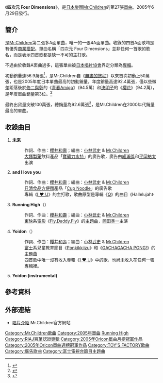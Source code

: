 {{Infobox Single 
| Name           = 四次元 Four Dimensions
| Cover=四次元 Four Dimensions.jpg
| Artist         = [[Mr.Children|Mr.Children]]
| Album          = [[I_♥_U|I ♥ U]]
| Released       = 2005年6月29日
| Format         = [[單曲|單曲CD]]
| Recorded       = 
| Genre          = [[J-POP|J-POP]]
| Length         = 24分27秒
| Label          = [[TOY'S_FACTORY|TOY'S FACTORY]]
| Writer         = [[櫻井和壽|櫻井和壽]]
| Producer       = [[小林武史|小林武史]]
| Certification  = 百萬（唱片，[[日本唱片協會|日本唱片協會]]）
| Chart position = * 週榜第1位（[[Oricon|Oricon]]）
* 2005年7月度月榜第1位（[[Oricon|Oricon]]）
* 2005年度年榜第3位（[[Oricon|Oricon]]）
| Last single    = [[Sign_(Mr.Children單曲)|Sign]]<br />（2004年）
| This single    = '''四次元 Four Dimensions'''<br />（2005年）
| Next single    = [[箒星|箒星]]<br />（2006年）
}}

《'''四次元 Four Dimensions'''》，是[[日本|日本]][[樂團|樂團]][[Mr.Children|Mr.Children]]的第27張[[單曲|單曲]]。2005年6月29日發行。

==簡介==
是[[Mr.Children|Mr.Children]]第二張多A面單曲，唯一的一張4A面單曲。收錄的四首A面歌均是有優秀[[商業搭配|商業搭配]]。單曲名稱「四次元 Four Dimensions」並非任何一首歌的歌名，而是表示四首歌都是缺一不可的主打歌。

不過由於收錄A面曲過多，這張單曲被[[日本唱片協會|日本唱片協會]]界定分類為[[專輯|專輯]]。

初動銷量達56.9萬張<ref>{{Cite web |url=http://www.musictvprogram.com/corner-ranking-2005-7-11.html |script-title=ja:2005年7月11日付 シングルチャート TOP10 |accessdate=2010-08-08 |archive-date=2010-11-29 |archive-url=https://web.archive.org/web/20101129025945/http://musictvprogram.com/corner-ranking-2005-7-11.html |dead-url=no }}</ref>，是Mr.Children自《[[無盡的旅程|無盡的旅程]]》以來首次初動上50萬張，也是2005年度日本單曲最高的初動銷量。年度銷量高達92.4萬張，僅以些微差距落後於[[修二與彰|修二與彰]]的《[[青春Amigo|青春Amigo]]》（94.5萬）和[[決明子_(團體)|決明子]]的《[[櫻花_(決明子單曲)|櫻花]]》（94.2萬），是年度單曲銷量第3位。<ref>{{Cite web |url=http://www.musictvprogram.com/corner-ranking-2005.html |script-title=ja:2005年間シングルランキング TOP100 |access-date=2010-08-08 |archive-url=https://web.archive.org/web/20101005060538/http://www.musictvprogram.com/corner-ranking-2005.html |archive-date=2010-10-05 |dead-url=yes }}</ref>

最終出貨量突破100萬張，總銷量為92.6萬張<ref>{{Cite web |url=http://www.oricon.co.jp/news/music/21151/ |script-title=ja:Mr.Children、待望のニューシングル「箒星」リリース決定！ |accessdate=2010-08-08 |archive-date=2009-10-11 |archive-url=https://web.archive.org/web/20091011064955/http://www.oricon.co.jp/news/music/21151/ |dead-url=no }}</ref>，是Mr.Children在2000年代銷量最高的單曲。

==收錄曲目==
# '''未来'''
#:作詞、作曲：[[櫻井和壽|櫻井和壽]]；編曲：[[小林武史|小林武史]] & [[Mr.Children|Mr.Children]]
#:[[大塚製藥|大塚製藥]]飲料產品「[[寶礦力水特|寶礦力水特]]」的廣告歌，廣告由[[綾瀨遙|綾瀨遙]]和[[平岡祐太|平岡祐太]]出演
# '''and I love you'''
#:作詞、作曲：[[櫻井和壽|櫻井和壽]]；編曲：[[小林武史|小林武史]] & [[Mr.Children|Mr.Children]]
#:[[日清食品|日清食品]][[方便麵|方便麵]]產品「[[Cup_Noodle|Cup Noodle]]」的廣告歌
#:專輯《[[I_♥_U|I ♥ U]]》的主打歌，歌曲原型是專輯《[[Q_(專輯)|Q]]》的曲目《Hallelujah》
# '''Running High'''（{{lang|ja|ランニングハイ}}）
#:作詞、作曲：[[櫻井和壽|櫻井和壽]]；編曲：[[小林武史|小林武史]] & [[Mr.Children|Mr.Children]]
#:[[東映|東映]]系[[電影|電影]]《[[Fly,Daddy,Fly|Fly,Daddy,Fly]]》的[[主題曲|主題曲]]，[[岡田準一|岡田準一]]主演
# '''Yoidon'''（{{lang|ja|ヨーイドン}}）
#:作詞、作曲：[[櫻井和壽|櫻井和壽]]；編曲：[[小林武史|小林武史]] & [[Mr.Children|Mr.Children]]
#:[[富士電視台|富士]]系兒童教育節目《[[Ponkikkiizu|Ponkikkiizu]]》和《[[GACHAGACHA_PONG!|GACHAGACHA PONG!]]》的主題曲
#:四首歌中唯一沒有收入專輯《[[I_♥_U|I ♥ U]]》中的歌，也尚未收入在任何一張專輯裡。
# '''Yoidon (instrumental)'''

==參考資料==
{{reflist}}

==外部連結==
*[http://www.mrchildren.jp/disco/single/single27.html 唱片介紹]{{Wayback|url=http://www.mrchildren.jp/disco/single/single27.html |date=20101203062515 }} Mr.Children官方網站

{{Mr.Children}}
{{Oricon單曲月榜冠軍 (2000年代後期)|2005年7月}}
{{Oricon單曲週榜冠軍 (2005年)|2005年7月11日—7月18日，共2週}}

{{DEFAULTSORT:Yojiken Four Dimensions}}
[[Category:Mr.Children歌曲|Category:Mr.Children歌曲]]
[[Category:2005年單曲|Category:2005年單曲]]
[[Category:電影主題曲|Running High]]
[[Category:RIAJ百萬認證專輯|Category:RIAJ百萬認證專輯]]
[[Category:2005年Oricon單曲月榜冠軍作品|Category:2005年Oricon單曲月榜冠軍作品]]
[[Category:2005年Oricon單曲週榜冠軍作品|Category:2005年Oricon單曲週榜冠軍作品]]
[[Category:TOY'S_FACTORY歌曲|Category:TOY'S FACTORY歌曲]]
[[Category:廣告歌曲|Category:廣告歌曲]]
[[Category:富士電視台節目主題曲|Category:富士電視台節目主題曲]]